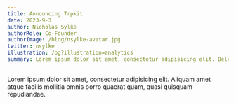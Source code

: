 ```yaml
---
title: Announcing Trpkit
date: 2023-9-3
author: Nicholas Sylke
authorRole: Co-Founder
authorImage: /blog/nsylke-avatar.jpg
twitter: nsylke
illustration: /og?illustration=analytics
summary: Lorem ipsum dolor sit amet, consectetur adipisicing elit. Delectus, neque.
---
```


Lorem ipsum dolor sit amet, consectetur adipisicing elit. Aliquam amet atque facilis mollitia omnis porro quaerat quam, quasi quisquam repudiandae.
